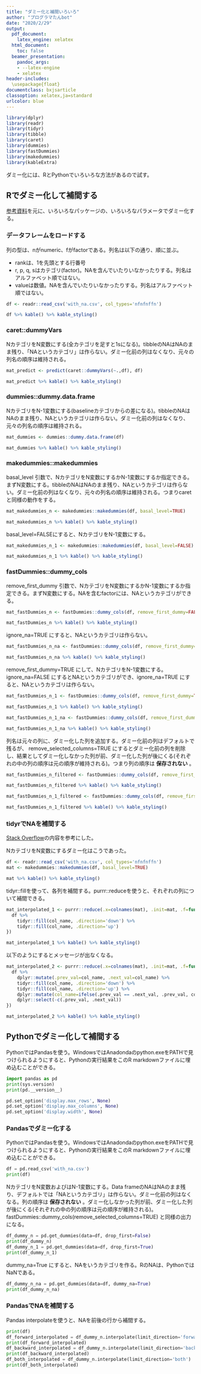 ---
title: "ダミー化と補間いろいろ"
author: "プログラマたんbot"
date: "2020/2/29"
output:
  pdf_document:
    latex_engine: xelatex
  html_document:
    toc: false
  beamer_presentation:
    pandoc_args:
    - --latex-engine
    - xelatex
header-includes:
  \usepackage{float}
documentclass: bxjsarticle
classoption: xelatex,ja=standard
urlcolor: blue
---

```{r load, include=FALSE}
library(dplyr)
library(readr)
library(tidyr)
library(tibble)
library(caret)
library(dummies)
library(fastDummies)
library(makedummies)
library(kableExtra)
```

ダミー化には、RとPythonでいろいろな方法があるので試す。

## Rでダミー化して補間する

[参考資料](https://fuminorikawami.hatenablog.com/entry/2018/10/27/170129)を元に、いろいろなパッケージの、いろいろなパラメータでダミー化する。

### データフレームをロードする

列の型は、nがnumeric、fがfactorである。列名は以下の通り、順に並ぶ。

- rankは、1を先頭とする行番号
- r, p, q, sはカテゴリ(factor)。NAを含んでいたりいなかったりする。列名はアルファベット順ではない。
- valueは数値。NAを含んでいたりいなかったりする。列名はアルファベット順ではない。

```{r load_dataframe}
df <- readr::read_csv('with_na.csv', col_types='nfnfnffn')
```

```{r show_load_dataframe, echo=FALSE}
df %>% kable() %>% kable_styling()
```

### caret::dummyVars

NカテゴリをN変数にする(全カテゴリを足すと1sになる)。tibbleのNAはNAのまま残り、「NAというカテゴリ」は作らない。ダミー化前の列はなくなり、元々の列名の順序は維持される。

```{r caret}
mat_predict <- predict(caret::dummyVars(~.,df), df)
```

```{r show_caret, echo=FALSE}
mat_predict %>% kable() %>% kable_styling()
```

### dummies::dummy.data.frame

NカテゴリをN-1変数にする(baselineカテゴリからの差になる)。tibbleのNAはNAのまま残り、NAというカテゴリは作らない。ダミー化前の列はなくなり、元々の列名の順序は維持される。

```{r dummies_dummy_data_frame}
mat_dummies <- dummies::dummy.data.frame(df)
```

```{r show_dummies_dummy_data_frame, echo=FALSE}
mat_dummies %>% kable() %>% kable_styling()
```

### makedummies::makedummies

basal_level 引数で、NカテゴリをN変数にするかN-1変数にするか指定できる。まずN変数にする。tibbleのNAはNAのまま残り、NAというカテゴリは作らない。ダミー化前の列はなくなり、元々の列名の順序は維持される。つまりcaretと同様の動作をする。

```{r makedummies_n}
mat_makedummies_n <- makedummies::makedummies(df, basal_level=TRUE)
```

```{r show_makedummies_n, echo=FALSE}
mat_makedummies_n %>% kable() %>% kable_styling()
```

basal_level=FALSEにすると、NカテゴリをN-1変数にする。

```{r makedummies_n_1}
mat_makedummies_n_1 <- makedummies::makedummies(df, basal_level=FALSE)
```

```{r show_makedummies_n_1, echo=FALSE}
mat_makedummies_n_1 %>% kable() %>% kable_styling()
```

### fastDummies::dummy_cols

remove_first_dummy 引数で、NカテゴリをN変数にするかN-1変数にするか指定できる。まずN変数にする。NAを含むfactorには、NAというカテゴリができる。

```{r fastDummies_n}
mat_fastDummies_n <- fastDummies::dummy_cols(df, remove_first_dummy=FALSE)
```

```{r show_fastDummies_n, echo=FALSE}
mat_fastDummies_n %>% kable() %>% kable_styling()
```

ignore_na=TRUE にすると、NAというカテゴリは作らない。

```{r fastDummies_n_na}
mat_fastDummies_n_na <- fastDummies::dummy_cols(df, remove_first_dummy=FALSE, ignore_na=TRUE)
```

```{r show_fastDummies_n_na, echo=FALSE}
mat_fastDummies_n_na %>% kable() %>% kable_styling()
```

remove_first_dummy=TRUE にして、NカテゴリをN-1変数にする。ignore_na=FALSE にするとNAというカテゴリができ、ignore_na=TRUE にすると、NAというカテゴリは作らない。

```{r fastDummies_default_n_1}
mat_fastDummies_n_1 <- fastDummies::dummy_cols(df, remove_first_dummy=TRUE, ignore_na=FALSE)
```

```{r show_fastDummies_default_n_1, echo=FALSE}
mat_fastDummies_n_1 %>% kable() %>% kable_styling()
```

```{r fastDummies_default_n_1_na}
mat_fastDummies_n_1_na <- fastDummies::dummy_cols(df, remove_first_dummy=TRUE, ignore_na=TRUE)
```

```{r show_fastDummies_default_n_1_na, echo=FALSE}
mat_fastDummies_n_1_na %>% kable() %>% kable_styling()
```

列名は元々の列に、ダミー化した列を追加する。ダミー化前の列はデフォルトで残るが、 remove_selected_columns=TRUE にするとダミー化前の列を削除し、結果としてダミー化しなかった列が前、ダミー化した列が後にくる(それぞれの中の列の順序は元の順序が維持される)。つまり列の順序は __保存されない__ 。

```{r fastDummies_remove_n}
mat_fastDummies_n_filtered <- fastDummies::dummy_cols(df, remove_first_dummy=FALSE, remove_selected_columns=TRUE, ignore_na=TRUE)
```

```{r show_fastDummies_remove_n, echo=FALSE}
mat_fastDummies_n_filtered %>% kable() %>% kable_styling()
```

```{r fastDummies_remove_n_1}
mat_fastDummies_n_1_filtered <- fastDummies::dummy_cols(df, remove_first_dummy=TRUE, remove_selected_columns=TRUE, ignore_na=TRUE)
```

```{r show_fastDummies_remove_n_1, echo=FALSE}
mat_fastDummies_n_1_filtered %>% kable() %>% kable_styling()
```

### tidyrでNAを補間する

[Stack Overflow](https://stackoverflow.com/questions/48843014/r-how-to-fill-nas-between-two-corresponding-ids-in-a-dataframe)の内容を参考にした。

NカテゴリをN変数にするダミー化はこうであった。

```{r load_before_interpolate}
df <- readr::read_csv('with_na.csv', col_types='nfnfnffn')
mat <- makedummies::makedummies(df, basal_level=TRUE)
```

```{r show_load_before_interpolate, echo=FALSE}
mat %>% kable() %>% kable_styling()
```

tidyr::fillを使って、各列を補間する。purrr::reduceを使うと、それぞれの列について補間できる。

```{r matrix_interpolate1}
mat_interpolated_1 <- purrr::reduce(.x=colnames(mat), .init=mat, .f=function(df, col_name) {
  df %>%
    tidyr::fill(col_name, .direction='down') %>%
    tidyr::fill(col_name, .direction='up')
})
```

```{r show_matrix_interpolate1, echo=FALSE}
mat_interpolated_1 %>% kable() %>% kable_styling()
```

以下のようにするとメッセージが出なくなる。

```{r matrix_interpolate2}
mat_interpolated_2 <- purrr::reduce(.x=colnames(mat), .init=mat, .f=function(df, col_name) {
  df %>%
    dplyr::mutate(.prev_val=col_name, .next_val=col_name) %>%
    tidyr::fill(col_name, .direction='down') %>%
    tidyr::fill(col_name, .direction='up') %>%
    dplyr::mutate(col_name=ifelse(.prev_val == .next_val, .prev_val, col_name)) %>%
    dplyr::select(-c(.prev_val, .next_val))
})
```

```{r show_matrix_interpolate2, echo=FALSE}
mat_interpolated_2 %>% kable() %>% kable_styling()
```


## Pythonでダミー化して補間する

PythonではPandasを使う。WindowsではAnadondaのpython.exeをPATHで見つけられるようにすると、Pythonの実行結果をこのR markdownファイルに埋め込むことができる。

```{python, echo=TRUE}
import pandas as pd
print(sys.version)
print(pd.__version__)
```

```{python, echo=FALSE}
pd.set_option('display.max_rows', None)
pd.set_option('display.max_columns', None)
pd.set_option('display.width', None)
```


### Pandasでダミー化する

PythonではPandasを使う。WindowsではAnadondaのpython.exeをPATHで見つけられるようにすると、Pythonの実行結果をこのR markdownファイルに埋め込むことができる。

```{python python_read, echo=TRUE}
df = pd.read_csv('with_na.csv')
print(df)
```

NカテゴリをN変数およびはN-1変数にする。Data frameのNAはNAのまま残り、デフォルトでは「NAというカテゴリ」は作らない。ダミー化前の列はなくなる。列の順序は __保存されない__ 。ダミー化しなかった列が前、ダミー化した列が後にくる(それぞれの中の列の順序は元の順序が維持される)。fastDummies::dummy_cols(remove_selected_columns=TRUE) と同様の出力になる。

```{python python_dummy, echo=TRUE}
df_dummy_n = pd.get_dummies(data=df, drop_first=False)
print(df_dummy_n)
df_dummy_n_1 = pd.get_dummies(data=df, drop_first=True)
print(df_dummy_n_1)
```

dummy_na=True にすると、NAをいうカテゴリを作る。RのNAは、PythonではNaNである。

```{python python_dummy_na, echo=TRUE}
df_dummy_n_na = pd.get_dummies(data=df, dummy_na=True)
print(df_dummy_n_na)
```

### PandasでNAを補間する

Pandas interpolateを使うと、NAを前後の行から補間する。

```{python python_dummy_interpolate, echo=TRUE}
print(df)
df_forward_interpolated = df_dummy_n.interpolate(limit_direction='forward')
print(df_forward_interpolated)
df_backward_interpolated = df_dummy_n.interpolate(limit_direction='backward')
print(df_backward_interpolated)
df_both_interpolated = df_dummy_n.interpolate(limit_direction='both')
print(df_both_interpolated)
```
